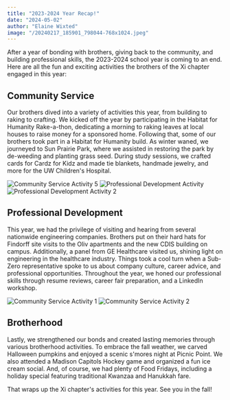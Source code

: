 ```yaml
---
title: "2023-2024 Year Recap!"
date: "2024-05-02"
author: "Elaine Wixted"
image: "/20240217_185901_798044-768x1024.jpeg"
---
```


After a year of bonding with brothers, giving back to the community, and building
professional skills, the 2023-2024 school year is coming to an end. Here are all
the fun and exciting activities the brothers of the Xi chapter engaged in this year:

## Community Service

Our brothers dived into a variety of activities this year, from building to raking to crafting. We kicked off the year by participating in the Habitat for Humanity Rake-a-thon, dedicating a morning to raking leaves at local houses to raise money for a sponsored home. Following that, some of our brothers took part in a Habitat for Humanity build. As winter waned, we journeyed to Sun Prairie Park, where we assisted in restoring the park by de-weeding and planting grass seed. During study sessions, we crafted cards for Cardz for Kidz and made tie blankets, handmade jewelry, and more for the UW Children's Hospital.

<div className="grid grid-cols-2 gap-4 my-6 max-w-2xl mx-auto">
  <img
    src="/20240428_211420_7565D5-768x1024.jpeg"
    alt="Community Service Activity 5"
    className="rounded-lg shadow-md w-full max-h-40 object-cover"
  />
  <img
    src="/IMG_4186-768x1024.jpg"
    alt="Professional Development Activity"
    className="rounded-lg shadow-md w-full max-h-40 object-cover"
  />
</div>

<div className="grid grid-cols-2 gap-4 my-6 max-w-2xl mx-auto">
  <img
    src="/thumbnail_IMG_4179-1024x768.jpg"
    alt="Professional Development Activity 2"
    className="rounded-lg shadow-md w-full max-h-40 object-cover"
  />
</div>

## Professional Development

This year, we had the privilege of visiting and hearing from several nationwide engineering companies. Brothers put on their hard hats for Findorff site visits to the Oliv apartments and the new CDIS building on campus. Additionally, a panel from GE Healthcare visited us, shining light on engineering in the healthcare industry. Things took a cool turn when a Sub-Zero representative spoke to us about company culture, career advice, and professional opportunities. Throughout the year, we honed our professional skills through resume reviews, career fair preparation, and a LinkedIn workshop.

<div className="grid grid-cols-2 gap-4 my-6 max-w-2xl mx-auto">
  <img
    src="/IMG_4185-1024x768.jpg"
    alt="Community Service Activity 1"
    className="rounded-lg shadow-md w-full max-h-40 object-cover"
  />
  <img
    src="/thumbnail_IMG_4174-1024x768.jpg"
    alt="Community Service Activity 2"
    className="rounded-lg shadow-md w-full max-h-40 object-cover"
  />
</div>

## Brotherhood

Lastly, we strengthened our bonds and created lasting memories through various brotherhood activities. To embrace the fall weather, we carved Halloween pumpkins and enjoyed a scenic s'mores night at Picnic Point. We also attended a Madison Capitols Hockey game and organized a fun ice cream social. And, of course, we had plenty of Food Fridays, including a holiday special featuring traditional Kwanzaa and Hanukkah fare.

That wraps up the Xi chapter's activities for this year. See you in the fall!
